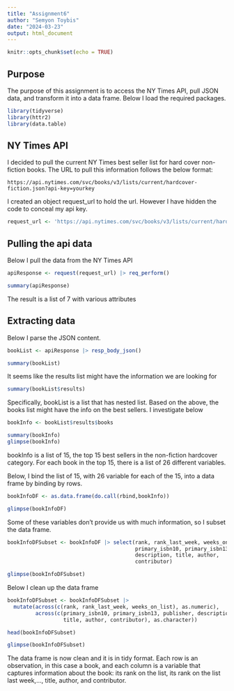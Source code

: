 ```yaml
---
title: "Assignment6"
author: "Semyon Toybis"
date: "2024-03-23"
output: html_document
---
```


```r
knitr::opts_chunk$set(echo = TRUE)
```

## Purpose

The purpose of this assignment is to access the NY Times API, pull JSON data, and transform it into a data frame. Below I load the required packages.

```r
library(tidyverse)
library(httr2)
library(data.table)
```

## NY Times API

I decided to pull the current NY Times best seller list for hard cover non-fiction books. The URL to pull this information follows the below format:

```         
https://api.nytimes.com/svc/books/v3/lists/current/hardcover-fiction.json?api-key=yourkey
```

I created an object request_url to hold the url. However I have hidden the code to conceal my api key.

```r

request_url <- 'https://api.nytimes.com/svc/books/v3/lists/current/hardcover-nonfiction.json?api-key=7uTVAXyumltbXLaH2czoEnYCjuccEKKq'
```

## Pulling the api data

Below I pull the data from the NY Times API

```r
apiResponse <- request(request_url) |> req_perform()

summary(apiResponse)
```

The result is a list of 7 with various attributes

## Extracting data

Below I parse the JSON content.

```r
bookList <- apiResponse |> resp_body_json()

summary(bookList)
```

It seems like the results list might have the information we are looking for

```r
summary(bookList$results)
```

Specifically, bookList is a list that has nested list. Based on the above, the books list might have the info on the best sellers. I investigate below

```r
bookInfo <- bookList$results$books

summary(bookInfo)
glimpse(bookInfo)
```

bookInfo is a list of 15, the top 15 best sellers in the non-fiction hardcover category. For each book in the top 15, there is a list of 26 different variables.

Below, I bind the list of 15, with 26 variable for each of the 15, into a data frame by binding by rows.

```r
bookInfoDF <- as.data.frame(do.call(rbind,bookInfo))

glimpse(bookInfoDF)
```

Some of these variables don't provide us with much information, so I subset the data frame.

```r
bookInfoDFSubset <- bookInfoDF |> select(rank, rank_last_week, weeks_on_list,
                                         primary_isbn10, primary_isbn13, publisher,
                                         description, title, author,
                                         contributor)

glimpse(bookInfoDFSubset)
```

Below I clean up the data frame

```r
bookInfoDFSubset <- bookInfoDFSubset |>
  mutate(across(c(rank, rank_last_week, weeks_on_list), as.numeric),
         across(c(primary_isbn10, primary_isbn13, publisher, description,
                  title, author, contributor), as.character))

head(bookInfoDFSubset)

glimpse(bookInfoDFSubset)
```

The data frame is now clean and it is in tidy format. Each row is an observation, in this case a book, and each column is a variable that captures information about the book: its rank on the list, its rank on the list last week,..., title, author, and contributor.
